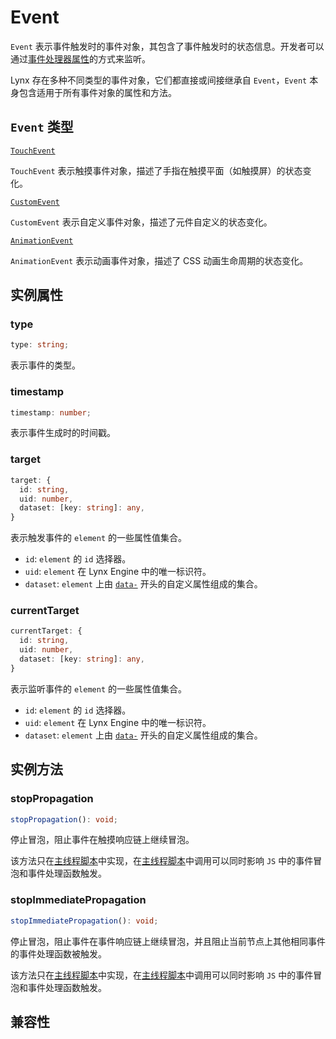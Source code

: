 # Event

`Event` 表示事件触发时的事件对象，其包含了事件触发时的状态信息。开发者可以通过[事件处理器属性](../../../guide/interaction/event-handling/event-propagation.mdx#事件处理器属性)的方式来监听。

Lynx 存在多种不同类型的事件对象，它们都直接或间接继承自 `Event`，`Event` 本身包含适用于所有事件对象的属性和方法。

## `Event` 类型

[`TouchEvent`](./touch-event.mdx)

`TouchEvent` 表示触摸事件对象，描述了手指在触摸平面（如触摸屏）的状态变化。

[`CustomEvent`](./custom-event.mdx)

`CustomEvent` 表示自定义事件对象，描述了元件自定义的状态变化。

[`AnimationEvent`](./animation-event.mdx)

`AnimationEvent` 表示动画事件对象，描述了 CSS 动画生命周期的状态变化。

## 实例属性

### type

```ts
type: string;
```

表示事件的类型。

### timestamp

```ts
timestamp: number;
```

表示事件生成时的时间戳。

### target

```ts
target: {
  id: string,
  uid: number,
  dataset: [key: string]: any,
}
```

表示触发事件的 `element` 的一些属性值集合。

- `id`: `element` 的 `id` 选择器。
- `uid`: `element` 在 Lynx Engine 中的唯一标识符。
- `dataset`: `element` 上由 [`data-`](../../elements/built-in/view.mdx#data-) 开头的自定义属性组成的集合。

### currentTarget

```ts
currentTarget: {
  id: string,
  uid: number,
  dataset: [key: string]: any,
}
```

表示监听事件的 `element` 的一些属性值集合。

- `id`: `element` 的 `id` 选择器。
- `uid`: `element` 在 Lynx Engine 中的唯一标识符。
- `dataset`: `element` 上由 [`data-`](../../elements/built-in/view.mdx#data-) 开头的自定义属性组成的集合。

## 实例方法

### stopPropagation

```ts
stopPropagation(): void;
```

停止冒泡，阻止事件在触摸响应链上继续冒泡。

该方法只在[主线程脚本](../../../react/main-thread-script.mdx)中实现，在[主线程脚本](../../../react/main-thread-script.mdx)中调用可以同时影响 `JS` 中的事件冒泡和事件处理函数触发。

### stopImmediatePropagation

```ts
stopImmediatePropagation(): void;
```

停止冒泡，阻止事件在事件响应链上继续冒泡，并且阻止当前节点上其他相同事件的事件处理函数被触发。

该方法只在[主线程脚本](../../../react/main-thread-script.mdx)中实现，在[主线程脚本](../../../react/main-thread-script.mdx)中调用可以同时影响 `JS` 中的事件冒泡和事件处理函数触发。

## 兼容性


<LegacyCompatTable metadata="lynx-api/event/Event" />

